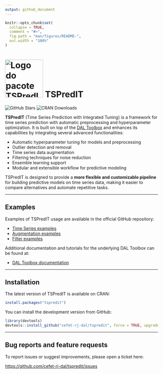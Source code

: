 ```yaml
---
output: github_document
---
```


<!-- README.md is generated from README.Rmd. Please edit that file -->

```r
knitr::opts_chunk$set(
  collapse = TRUE,
  comment = "#>",
  fig.path = "man/figures/README-",
  out.width = "100%"
)
```

# <img src='https://raw.githubusercontent.com/cefet-rj-dal/tspredit/master/inst/logo.png' alt='Logo do pacote TSPredIT' align='centre' height='125' width='125'/> TSPredIT

<!-- badges: start -->
![GitHub Stars](https://img.shields.io/github/stars/cefet-rj-dal/tspredit?logo=Github)
![CRAN Downloads](https://cranlogs.r-pkg.org/badges/tspredit)
<!-- badges: end -->

**TSPredIT** (Time Series Prediction with Integrated Tuning) is a framework for time series prediction with automatic preprocessing and hyperparameter optimization. It is built on top of the [DAL Toolbox](https://github.com/cefet-rj-dal/daltoolbox) and enhances its capabilities by integrating several advanced functionalities:

- Automatic hyperparameter tuning for models and preprocessing
- Outlier detection and removal
- Time series data augmentation
- Filtering techniques for noise reduction
- Ensemble learning support
- Modular and extensible workflow for predictive modeling

TSPredIT is designed to provide a **more flexible and customizable pipeline** for building predictive models on time series data, making it easier to compare alternatives and automate repetitive tasks.

---

## Examples

Examples of TSPredIT usage are available in the official GitHub repository:

- [Time Series examples](https://github.com/cefet-rj-dal/tspredit/tree/main/timeseries)
- [Augmentation examples](https://github.com/cefet-rj-dal/tspredit/tree/main/augment)
- [Filter examples](https://github.com/cefet-rj-dal/tspredit/tree/main/filter)

Additional documentation and tutorials for the underlying DAL Toolbox can be found at:

- [DAL Toolbox documentation](https://cefet-rj-dal.github.io/daltoolbox/)

---

## Installation

The latest version of TSPredIT is available on CRAN:

```r
install.packages("tspredit")
```

You can install the development version from GitHub:

```r
library(devtools)
devtools::install_github("cefet-rj-dal/tspredit", force = TRUE, upgrade = "never")
```

---

## Bug reports and feature requests

To report issues or suggest improvements, please open a ticket here:

<https://github.com/cefet-rj-dal/tspredit/issues>
